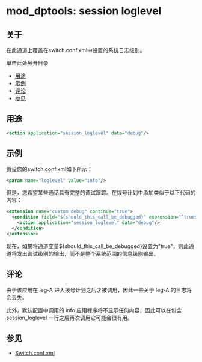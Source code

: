 # mod_dptools: session loglevel

## 关于

在此通道上覆盖在switch.conf.xml中设置的系统日志级别。

单击此处展开目录

* [用途](#-freeswitch--mod_dptools-session-loglevel-)
* [示例](#-freeswitch--mod_dptools-session-loglevel-)
* [评论](#-freeswitch--mod_dptools-session-loglevel-)
* [参见](#-freeswitch--mod_dptools-session-loglevel-)

## 用途

```xml
<action application="session_loglevel" data="debug"/>
```

## 示例

假设您的switch.conf.xml如下所示：

```xml
<param name="loglevel" value="info"/>
```

但是，您希望某些通话具有完整的调试跟踪。在拨号计划中添加类似于以下代码的内容：

```xml
<extension name="custom debug" continue="true">
  <condition field="${should_this_call_be_debugged}" expression="^true$">
    <action application="session_loglevel" data="debug"/>
  </condition>
</extension>
```

现在，如果将通道变量${should\_this\_call\_be\_debugged}设置为"true"，则此通道将发出调试级别的输出，而不是整个系统范围的信息级别输出。

## 评论

由于该应用在 leg-A 进入拨号计划之后才被调用，因此一些关于 leg-A 的日志将会丢失。

此外，默认配置中调用的 info 应用程序将不显示任何内容，因此可以在包含 session\_loglevel 一行之后再次调用它可能会很有用。

## 参见

* [Switch.conf.xml](https://wiki.freeswitch.org/wiki/Switch.conf.xml)